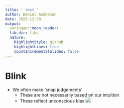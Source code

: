 ```yaml
---
title: ' test '
author: Daniel Anderson
date: 2023-12-30
output:
  xaringan::moon_reader:
  lib_dir: libs
  nature:
    highlightStyle: github
    highlightLines: true
    countIncrementalSlides: false
---
```

#  Blink 

+ We often make ‘snap judgements’
	+ These are not necessarily based on our intuition
	+ These reflect unconscious bias
![](assets/img/image1.png)
